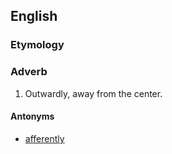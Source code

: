 ==English==

===Etymology===
{{suffix|efferent|ly|lang=en}}

===Adverb===
{{en-adv}}

# Outwardly, away from the center.

====Antonyms====
* [[afferently]]
